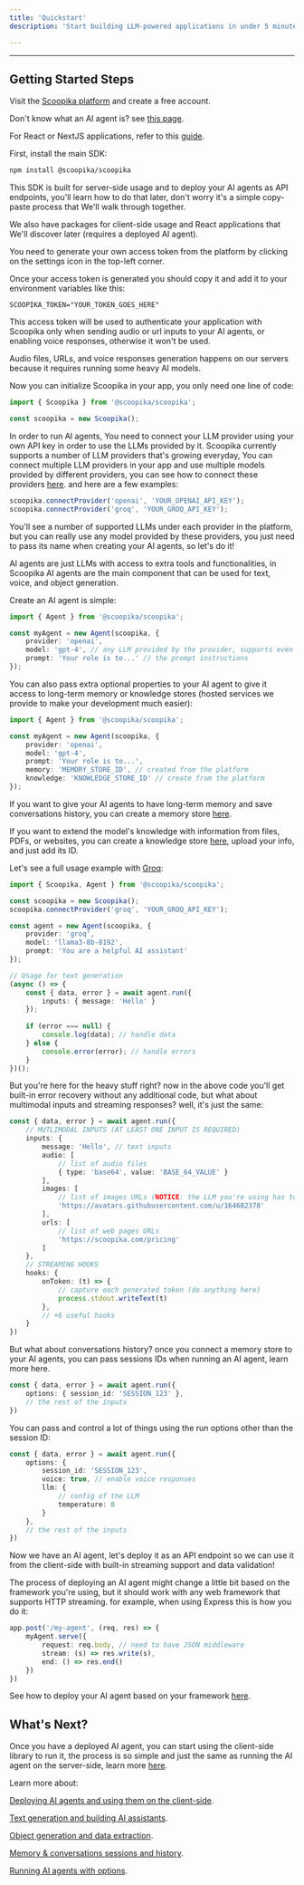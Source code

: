 ```yaml
---
title: 'Quickstart'
description: 'Start building LLM-powered applications in under 5 minutes'

---
```


---

## Getting Started Steps

<Steps>

<Step title="Create your account">

Visit the [Scoopika platform](https://app.scoopika.com) and create a free account.

Don't know what an AI agent is? see [this page](/foundations/agents).

</Step>

<Step title="Install Scoopika in your project">

For React or NextJS applications, refer to this [guide](/guides/react).

First, install the main SDK:

```bash
npm install @scoopika/scoopika
```

This SDK is built for server-side usage and to deploy your AI agents as API endpoints, you'll learn how to do that later, don't worry it's a simple copy-paste process that We'll walk through together.

We also have packages for client-side usage and React applications that We'll discover later (requires a deployed AI agent).

</Step>

<Step title="Generate access token">

You need to generate your own access token from the platform by clicking on the settings icon in the top-left corner.

Once your access token is generated you should copy it and add it to your environment variables like this:

```text
SCOOPIKA_TOKEN="YOUR_TOKEN_GOES_HERE"
```

This access token will be used to authenticate your application with Scoopika only when sending audio or url inputs to your AI agents, or enabling voice responses, otherwise it won't be used.

Audio files, URLs, and voice responses generation happens on our servers because it requires running some heavy AI models.

</Step>



<Step title="Initialize Scoopika">

Now you can initialize Scoopika in your app, you only need one line of code:

```typescript
import { Scoopika } from '@scoopika/scoopika';

const scoopika = new Scoopika();
```

</Step>



<Step title="Connect LLM provider">

In order to run AI agents, You need to connect your LLM provider using your own API key in order to use the LLMs provided by it. Scoopika currently supports a number of LLM providers that's growing everyday, You can connect multiple LLM providers in your app and use multiple models provided by different providers, you can see how to connect these providers [here](https://app.scoopika.com/llm-providers). and here are a few examples:

```typescript
scoopika.connectProvider('openai', 'YOUR_OPENAI_API_KEY');
scoopika.connectProvider('groq', 'YOUR_GROQ_API_KEY');
```

You'll see a number of supported LLMs under each provider in the platform, but you can really use any model provided by these providers, you just need to pass its name when creating your AI agents, so let's do it!

</Step>



<Step title="Create AI agents">

AI agents are just LLMs with access to extra tools and functionalities, in Scoopika AI agents are the main component that can be used for text, voice, and object generation.

Create an AI agent is simple:

```typescript
import { Agent } from '@scoopika/scoopika';

const myAgent = new Agent(scoopika, {
    provider: 'openai',
    model: 'gpt-4', // any LLM provided by the provider, supports even custom or fine-tuned models
    prompt: 'Your role is to...' // the prompt instructions
});
```

You can also pass extra optional properties to your AI agent to give it access to long-term memory or knowledge stores (hosted services we provide to make your development much easier):

```typescript
import { Agent } from '@scoopika/scoopika';

const myAgent = new Agent(scoopika, {
    provider: 'openai',
    model: 'gpt-4',
    prompt: 'Your role is to...',
    memory: 'MEMORY_STORE_ID', // created from the platform
    knowledge: 'KNOWLEDGE_STORE_ID' // create from the platform
});
```

If you want to give your AI agents to have long-term memory and save conversations history, you can create a memory store [here](https://app.scoopika.com/data-stores).

If you want to extend the model's knowledge with information from files, PDFs, or websites, you can create a knowledge store [here](https://app.scoopika.com/knowledge), upload your info, and just add its ID.



Let's see a full usage example with [Groq](https://groq.com/):

```typescript
import { Scoopika, Agent } from '@scoopika/scoopika';

const scoopika = new Scoopika();
scoopika.connectProvider('groq', 'YOUR_GROQ_API_KEY');

const agent = new Agent(scoopika, {
    provider: 'groq',
    model: 'llama3-8b-8192',
    prompt: 'You are a helpful AI assistant'
});

// Usage for text generation
(async () => {
    const { data, error } = await agent.run({
        inputs: { message: 'Hello' }
    });
    
    if (error === null) {
        console.log(data); // handle data
    } else {
        console.error(error); // handle errors
    }
})();
```



But you're here for the heavy stuff right? now in the above code you'll get built-in error recovery without any additional code, but what about multimodal inputs and streaming responses? well, it's just the same:

```typescript
const { data, error } = await agent.run({
    // MUTLIMODAL INPUTS (AT LEAST ONE INPUT IS REQUIRED)
    inputs: {
        message: 'Hello', // text inputs
        audio: [
            // list of audio files
            { type: 'base64', value: 'BASE_64_VALUE' }
        ],
        images: [
            // list of images URLs (NOTICE: the LLM you're using has to support vision)
            'https://avatars.githubusercontent.com/u/164682378'
        ],
        urls: [
            // list of web pages URLs
            'https://scoopika.com/pricing'
        ]
    },
    // STREAMING HOOKS
    hooks: {
        onToken: (t) => {
            // capture each generated token (do anything here)
            process.stdout.writeText(t)
        },
        // +6 useful hooks
    }
})
```

But what about conversations history? once you connect a memory store to your AI agents, you can pass sessions IDs when running an AI agent, learn more here.

```typescript
const { data, error } = await agent.run({
    options: { session_id: 'SESSION_123' },
    // the rest of the inputs
})
```

You can pass and control a lot of things using the run options other than the session ID:

```typescript
const { data, error } = await agent.run({
    options: { 
        session_id: 'SESSION_123',
        voice: true, // enable voice responses
        llm: {
            // config of the LLM
            temperature: 0
        }
    },
    // the rest of the inputs
})
```



</Step>



<Step title="Deploy AI agent">

Now we have an AI agent, let's deploy it as an API endpoint so we can use it from the client-side with built-in streaming support and data validation!

The process of deploying an AI agent might change a little bit based on the framework you're using, but it should work with any web framework that supports HTTP streaming. for example, when using Express this is how you do it:

```typescript
app.post('/my-agent', (req, res) => {
    myAgent.serve({
        request: req.body, // need to have JSON middleware
        stream: (s) => res.write(s),
        end: () => res.end()
    })
})
```

See how to deploy your AI agent based on your framework [here](/agents/deploy).

</Step>

</Steps>



## What's Next?

Once you have a deployed AI agent, you can start using the client-side library to run it, the process is so simple and just the same as running the AI agent on the server-side, learn more [here](/agents/client-side-usage).

Learn more about:

[Deploying AI agents and using them on the client-side]().

[Text generation and building AI assistants](/text-generation).

[Object generation and data extraction](/object-generation).

[Memory & conversations sessions and history](/memory).

[Running AI agents with options](/agents/howto/run-with-options).